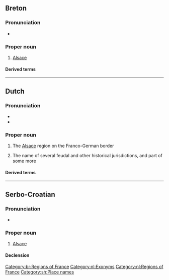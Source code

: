 ==Breton==

===Pronunciation===
* {{IPA|br|/ˈɛl.zas/}}

===Proper noun===
{{br-proper noun}}

# [[Alsace]]

====Derived terms====
{{der3|br|Elzasad|elzaseg|elzasek}}

[[Category:br:Regions of France]]

----

==Dutch==
{{wikipedia|lang=nl}}

===Pronunciation===
* {{IPA|nl|/ˈɛlzɑs/}}
* {{audio|nl|Nl-Elzas.ogg|Audio}}

===Proper noun===
{{nl-proper noun|n}}

# The [[Alsace]] region on the Franco-German border
#: {{ux|nl|De '''Elzas''' is afwisselend Duits en Frans geweest, onder uiteenlopende bewindsvormen|The Alsace was alternately German and French, under various regimes}}
# The name of several feudal and other historical jurisdictions, and part of some more

====Derived terms====
{{der3
|nl|{{l|nl|Elzasser|g=m}}
|{{l|nl|Elzasser|pos=a}}
|{{l|nl|Elzas-Lotharingen|g=n}}
|{{l|nl|Neder-Elzas|g=n}}
|{{l|nl|Opper-Elzas|g=n}}
}}

[[Category:nl:Exonyms]]
[[Category:nl:Regions of France]]

----

==Serbo-Croatian==

===Pronunciation===
* {{IPA|sh|/ělzas/}}

===Proper noun===
{{sh-proper noun|g=m|head=Èlzas}}

# [[Alsace]]
#: {{syn|sh|Alsace}}

====Declension====
{{sh-decl-noun-unc
|Èlzas
|Elzasa
|Elzasu
|Elzas
|Elzase
|Elzasu
|Elzasom
}}

[[Category:sh:Place names]]
